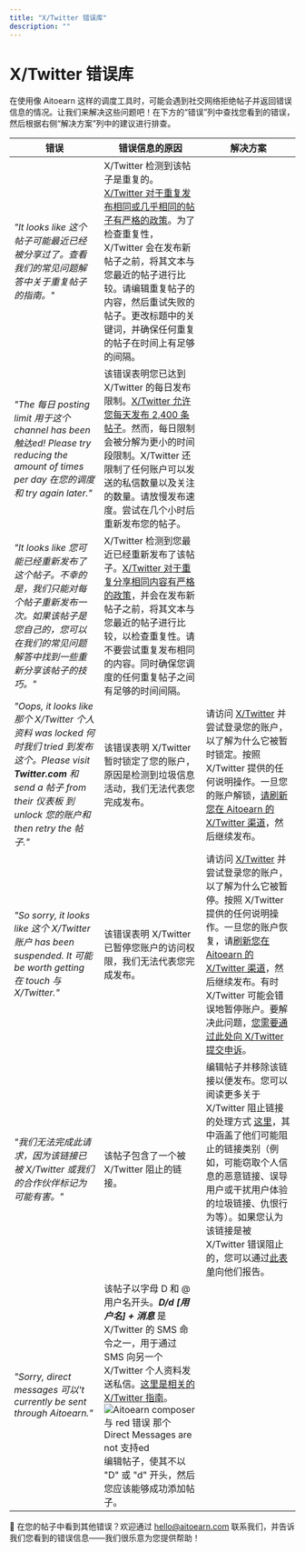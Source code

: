 ```yaml
---
title: "X/Twitter 错误库"
description: ""
---
```


# X/Twitter 错误库

在使用像 Aitoearn 这样的调度工具时，可能会遇到社交网络拒绝帖子并返回错误信息的情况。让我们来解决这些问题吧！在下方的“错误”列中查找您看到的错误，然后根据右侧“解决方案”列中的建议进行排查。

| **错误** | **错误信息的原因** | **解决方案** |
| --- | --- | --- |
| *"It looks like 这个帖子可能最近已经被分享过了。查看我们的常见问题解答中关于重复帖子的指南。"* | X/Twitter 检测到该帖子是重复的。[X/Twitter 对于重复发布相同或几乎相同的帖子有严格的政策](https://help.twitter.com/en/rules-and-policies/platform-manipulation)。为了检查重复性，X/Twitter 会在发布新帖子之前，将其文本与您最近的帖子进行比较。请编辑重复帖子的内容，然后重试失败的帖子。更改标题中的关键词，并确保任何重复的帖子在时间上有足够的间隔。 |
| *"The 每日 posting limit 用于这个 channel has been 触达ed! Please try reducing the amount of times per day 在您的调度和 try again later."* | 该错误表明您已达到 X/Twitter 的每日发布限制。[X/Twitter 允许您每天发布 2,400 条帖子](https://help.twitter.com/en/rules-and-policies/twitter-limits)。然而，每日限制会被分解为更小的时间段限制。X/Twitter 还限制了任何账户可以发送的私信数量以及关注的数量。请放慢发布速度。尝试在几个小时后重新发布您的帖子。 |
| *"It looks like 您可能已经重新发布了这个帖子。不幸的是，我们只能对每个帖子重新发布一次。如果该帖子是您自己的，您可以在我们的常见问题解答中找到一些重新分享该帖子的技巧。"* | X/Twitter 检测到您最近已经重新发布了该帖子。[X/Twitter 对于重复分享相同内容有严格的政策](https://help.twitter.com/en/rules-and-policies/platform-manipulation)，并会在发布新帖子之前，将其文本与您最近的帖子进行比较，以检查重复性。请不要尝试重复发布相同的内容。同时确保您调度的任何重复帖子之间有足够的时间间隔。 |
| *"Oops, it looks like 那个 X/Twitter 个人资料 was locked 何时我们 tried 到发布这个。Please visit **Twitter.com** 和 send a 帖子 from their 仪表板 到 unlock 您的账户和 then retry the 帖子."* | 该错误表明 X/Twitter 暂时锁定了您的账户，原因是检测到垃圾信息活动，我们无法代表您完成发布。 | 请访问 [X/Twitter](https://twitter.com/) 并尝试登录您的账户，以了解为什么它被暂时锁定。按照 X/Twitter 提供的任何说明操作。一旦您的账户解锁，[请刷新您在 Aitoearn 的 X/Twitter 渠道](https://aitoearn.helpscoutdocs.com/article/573-refreshing-a-channel-in-aitoearn)，然后继续发布。 |
| *"So sorry, it looks like 这个 X/Twitter 账户 has been suspended. It 可能 be worth getting 在 touch 与 X/Twitter."* | 该错误表明 X/Twitter 已暂停您账户的访问权限，我们无法代表您完成发布。 | 请访问 [X/Twitter](https://twitter.com/) 并尝试登录您的账户，以了解为什么它被暂停。按照 X/Twitter 提供的任何说明操作。一旦您的账户恢复，请[刷新您在 Aitoearn 的 X/Twitter 渠道](https://aitoearn.helpscoutdocs.com/article/573-refreshing-a-channel-in-aitoearn)，然后继续发布。有时 X/Twitter 可能会错误地暂停账户。要解决此问题，[您需要通过此处向 X/Twitter 提交申诉](https://help.twitter.com/en/forms/account-access/appeals)。 |
| *"我们无法完成此请求，因为该链接已被 X/Twitter 或我们的合作伙伴标记为可能有害。"* | 该帖子包含了一个被 X/Twitter 阻止的链接。 | 编辑帖子并移除该链接以便发布。您可以阅读更多关于 X/Twitter 阻止链接的处理方式 [这里](https://help.twitter.com/en/safety-and-security/phishing-spam-and-malware-links)，其中涵盖了他们可能阻止的链接类别（例如，可能窃取个人信息的恶意链接、误导用户或干扰用户体验的垃圾链接、仇恨行为等）。如果您认为该链接是被 X/Twitter 错误阻止的，您可以通过[此表单](https://help.twitter.com/en/forms/authenticity/spam)向他们报告。 |
| *"Sorry, direct messages 可以't currently be sent through Aitoearn."* | 该帖子以字母 D 和 @用户名开头。***D/d [用户名] + 消息*** 是 X/Twitter 的 SMS 命令之一，用于通过 SMS 向另一个 X/Twitter 个人资料发送私信。[这里是相关的 X/Twitter 指南](https://help.twitter.com/en/using-twitter/direct-messages#via-sms)。![Aitoearn composer 与 red 错误 那个 Direct Messages are not 支持ed](//d33v4339jhl8k0.cloudfront.net/docs/assets/64cb6cf86d4a3e191f237e66/images/67dc31f7c95bfc0d5610b20b/file-zMxxlvTKP6.jpg) 编辑帖子，使其不以 "D" 或 "d" 开头，然后您应该能够成功添加帖子。 |

📝 在您的帖子中看到其他错误？欢迎通过 [hello@aitoearn.com](mailto:hello@aitoearn.com) 联系我们，并告诉我们您看到的错误信息——我们很乐意为您提供帮助！
